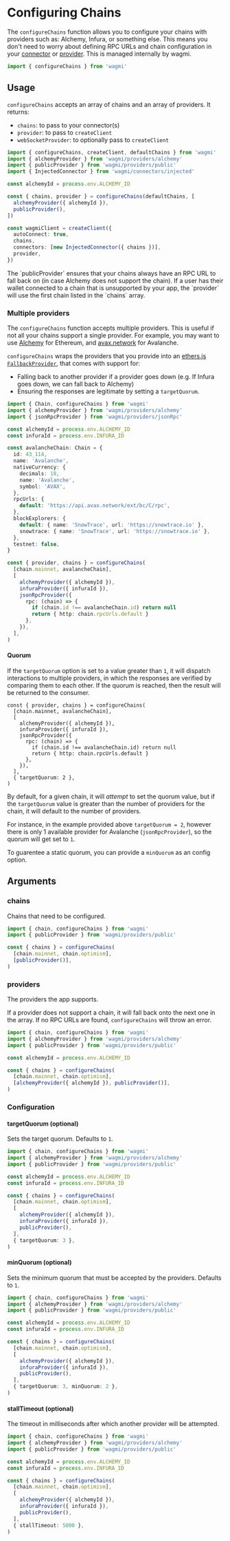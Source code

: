 
# Configuring Chains

The `configureChains` function allows you to configure your chains with providers such as: Alchemy, Infura, or something else. This means you don't need to worry about defining RPC URLs and chain configuration in your [connector](/docs/connectors/walletconnect#options) or [provider](/docs/client#provider-optional). This is managed internally by wagmi.

```ts
import { configureChains } from 'wagmi'
```

## Usage

`configureChains` accepts an array of chains and an array of providers. It returns:

- `chains`: to pass to your connector(s)
- `provider`: to pass to `createClient`
- `webSocketProvider`: to optionally pass to `createClient`

```ts
import { configureChains, createClient, defaultChains } from 'wagmi'
import { alchemyProvider } from 'wagmi/providers/alchemy'
import { publicProvider } from 'wagmi/providers/public'
import { InjectedConnector } from 'wagmi/connectors/injected'

const alchemyId = process.env.ALCHEMY_ID

const { chains, provider } = configureChains(defaultChains, [
  alchemyProvider({ alchemyId }),
  publicProvider(),
])

const wagmiClient = createClient({
  autoConnect: true,
  chains,
  connectors: [new InjectedConnector({ chains })],
  provider,
})
```

<Callout emoji="🔗">
  The `publicProvider` ensures that your chains always have an RPC URL to fall
  back on (in case Alchemy does not support the chain).
</Callout>

<Callout emoji="⚠️">
  If a user has their wallet connected to a chain that is unsupported by your
  app, the `provider` will use the first chain listed in the `chains` array.
</Callout>

### Multiple providers

The `configureChains` function accepts multiple providers. This is useful if not all your chains support a single provider. For example, you may want to use [Alchemy](https://alchemy.com) for Ethereum, and [avax.network](https://avax.network) for Avalanche.

`configureChains` wraps the providers that you provide into an [ethers.js `FallbackProvider`](https://docs.ethers.io/v5/api/providers/other/#FallbackProvider), that comes with support for:

- Falling back to another provider if a provider goes down (e.g. If Infura goes down, we can fall back to Alchemy)
- Ensuring the responses are legitimate by setting a `targetQuorum`.

```ts
import { Chain, configureChains } from 'wagmi'
import { alchemyProvider } from 'wagmi/providers/alchemy'
import { jsonRpcProvider } from 'wagmi/providers/jsonRpc'

const alchemyId = process.env.ALCHEMY_ID
const infuraId = process.env.INFURA_ID

const avalancheChain: Chain = {
  id: 43_114,
  name: 'Avalanche',
  nativeCurrency: {
    decimals: 18,
    name: 'Avalanche',
    symbol: 'AVAX',
  },
  rpcUrls: {
    default: 'https://api.avax.network/ext/bc/C/rpc',
  },
  blockExplorers: {
    default: { name: 'SnowTrace', url: 'https://snowtrace.io' },
    snowtrace: { name: 'SnowTrace', url: 'https://snowtrace.io' },
  },
  testnet: false,
}

const { provider, chains } = configureChains(
  [chain.mainnet, avalancheChain],
  [
    alchemyProvider({ alchemyId }),
    infuraProvider({ infuraId }),
    jsonRpcProvider({
      rpc: (chain) => {
        if (chain.id !== avalancheChain.id) return null
        return { http: chain.rpcUrls.default }
      },
    }),
  ],
)
```

#### Quorum

If the `targetQuorum` option is set to a value greater than `1`, it will dispatch interactions to multiple providers, in which the responses are verified by comparing them to each other. If the quorum is reached, then the result will be returned to the consumer.

```tsx
const { provider, chains } = configureChains(
  [chain.mainnet, avalancheChain],
  [
    alchemyProvider({ alchemyId }),
    infuraProvider({ infuraId }),
    jsonRpcProvider({
      rpc: (chain) => {
        if (chain.id !== avalancheChain.id) return null
        return { http: chain.rpcUrls.default }
      },
    }),
  ],
  { targetQuorum: 2 },
)
```

By default, for a given chain, it will _attempt_ to set the quorum value, but if the `targetQuorum` value is greater than the number of providers for the chain, it will default to the number of providers.

For instance, in the example provided above `targetQuorum = 2`, however there is only 1 available provider for Avalanche (`jsonRpcProvider`), so the quorum will get set to `1`.

To guarentee a static quorum, you can provide a `minQuorum` as an config option.

## Arguments

### chains

Chains that need to be configured.

```ts {5}
import { chain, configureChains } from 'wagmi'
import { publicProvider } from 'wagmi/providers/public'

const { chains } = configureChains(
  [chain.mainnet, chain.optimism],
  [publicProvider()],
)
```

### providers

The providers the app supports.

If a provider does not support a chain, it will fall back onto the next one in the array. If no RPC URLs are found, `configureChains` will throw an error.

```ts {9}
import { chain, configureChains } from 'wagmi'
import { alchemyProvider } from 'wagmi/providers/alchemy'
import { publicProvider } from 'wagmi/providers/public'

const alchemyId = process.env.ALCHEMY_ID

const { chains } = configureChains(
  [chain.mainnet, chain.optimism],
  [alchemyProvider({ alchemyId }), publicProvider()],
)
```

### Configuration

#### targetQuorum (optional)

Sets the target quorum. Defaults to `1`.

```ts {15}
import { chain, configureChains } from 'wagmi'
import { alchemyProvider } from 'wagmi/providers/alchemy'
import { publicProvider } from 'wagmi/providers/public'

const alchemyId = process.env.ALCHEMY_ID
const infuraId = process.env.INFURA_ID

const { chains } = configureChains(
  [chain.mainnet, chain.optimism],
  [
    alchemyProvider({ alchemyId }),
    infuraProvider({ infuraId }),
    publicProvider(),
  ],
  { targetQuorum: 3 },
)
```

#### minQuorum (optional)

Sets the minimum quorum that must be accepted by the providers. Defaults to `1`.

```ts {15}
import { chain, configureChains } from 'wagmi'
import { alchemyProvider } from 'wagmi/providers/alchemy'
import { publicProvider } from 'wagmi/providers/public'

const alchemyId = process.env.ALCHEMY_ID
const infuraId = process.env.INFURA_ID

const { chains } = configureChains(
  [chain.mainnet, chain.optimism],
  [
    alchemyProvider({ alchemyId }),
    infuraProvider({ infuraId }),
    publicProvider(),
  ],
  { targetQuorum: 3, minQuorum: 2 },
)
```

#### stallTimeout (optional)

The timeout in milliseconds after which another provider will be attempted.

```ts {15}
import { chain, configureChains } from 'wagmi'
import { alchemyProvider } from 'wagmi/providers/alchemy'
import { publicProvider } from 'wagmi/providers/public'

const alchemyId = process.env.ALCHEMY_ID
const infuraId = process.env.INFURA_ID

const { chains } = configureChains(
  [chain.mainnet, chain.optimism],
  [
    alchemyProvider({ alchemyId }),
    infuraProvider({ infuraId }),
    publicProvider(),
  ],
  { stallTimeout: 5000 },
)
```
